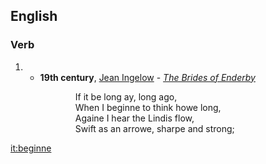 ==English==

===Verb===
{{infl|en|verb}}

# {{obsolete spelling of|begin}}
#*'''19th century''', [[w:Jean Ingelow|Jean Ingelow]] - ''[[s:The Brides of Enderby|The Brides of Enderby]]''
#::If it be long ay, long ago,
#::When I beginne to think howe long,
#::Againe I hear the Lindis flow,
#::Swift as an arrowe, sharpe and strong;

[[it:beginne]]